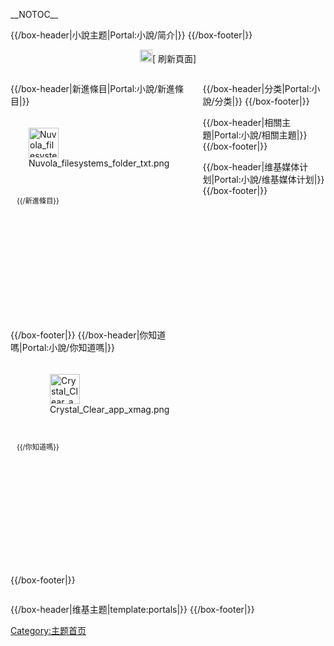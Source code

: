 <!-- 這個主題使用這個語法建立： subst:box portal skeleton| topic={{{topic}}}|  -->
__NOTOC__
<div align="center">
{{browsebar}}
</div>
{{Portal:小說/Tabs}}
{{/box-header|小說主题|Portal:小說/简介|}}
{{Portal:小說/简介}}
{{/box-footer|}}
<div style="text-align: center;">[[File:Fairytale_key_enter-2.png|20px]]<span class="plainlinks noarchive">[{{fullurl:Portal:小說|action=purge}} 刷新頁面]<span></div>

<div style="float:left; width:60%;"> <!-- This width add to the the margin below to equal 100%-->
{{Random portal component|max=4|header=特色人物|footer=更多特色人物…|subpage=特色人物}}
{{/box-header|新進條目|Portal:小說/新進條目|}}
<div style="float:right; margin:8px; margin-top:5px">[[File:Nuvola_filesystems_folder_txt.png|48px]]</div>
<div style="font-size:80%; padding:10px; overflow:scroll; width:full; height:200px;">{{/新進條目}}</div>
{{/box-footer|}}
{{/box-header|你知道嗎|Portal:小說/你知道嗎|}}
<div style="float:right; margin:8px; margin-top:5px">[[File:Crystal_Clear_app_xmag.png|48px]]</div>
<div style="font-size:80%; padding:10px; overflow:scroll; width:full; height:200px;">{{/你知道嗎}}</div>
{{/box-footer|}}
<!--
{{Random portal component|max=1|header=特色条目|footer=更多特色条目…|subpage=特色条目}}
-->
<!--
{{/box-header|特色条目|Portal:小說/特色条目|}}
{{Portal:小說/特色条目}}
{{/box-footer|}}

{{/box-header|特色图片|Portal:小說/特色图片|}}
{{Portal:小說/特色图片}}
{{/box-footer|}}

{{/box-header|你知道吗|Portal:小說/你知道吗|}}
{{Portal:小說/你知道吗}}
{{/box-footer|}}

[{{fullurl:Portal:小說|action=purge}} 刷新]
-->
</div>

<div style="float:right; width:39%"> <!-- This margin should be right of the above -->
{{/box-header|分类|Portal:小說/分类|}}
{{Portal:小說/分类}}
{{/box-footer|}}

{{/box-header|相關主題|Portal:小說/相關主題|}}
{{Portal:小說/相關主題}}
{{/box-footer|}}

{{/box-header|维基媒体计划|Portal:小說/维基媒体计划|}}
{{Portal:小說/维基媒体计划}}
{{/box-footer|}}
<!--
{{/box-header|小說新闻|Portal:小說/小說新闻|}}
{{Portal:小說/小說新闻}}
{{/box-footer|}}

{{/box-header|欢迎参与|Portal:小說/欢迎参与|}}
{{Portal:小說/欢迎参与}}
{{/box-footer|}}

{{/box-header|维基专题|Portal:小說/维基专题|}}
{{Portal:小說/维基专题}}
{{/box-footer|}}

-->
</div>

<div style="float:right; width:100%">
{{/box-header|维基主题|template:portals|}}
{{portals}}
{{/box-footer|}}

[[Category:主题首页|Category:主题首页]]